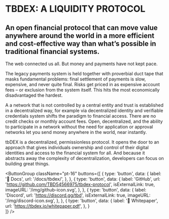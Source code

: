 # TBDEX: A LIQUIDITY PROTOCOL

## An open financial protocol that can move value anywhere around the world in a more efficient and cost-effective way than what’s possible in traditional financial systems.

The web connected us all. But money and payments have not kept pace.

The legacy payments system is held together with proverbial duct tape that masks fundamental problems: final settlement of payments is slow, expensive, and never quite final. Risks get priced in as expensive account fees – or exclusion from the system itself. This hits the most economically disadvantaged the hardest.

A <TooltipWrapper trigger="decentralized">a network that is not controlled by a central entity</TooltipWrapper> and <TooltipWrapper trigger="trustless">trust is established in a decentralized way, for example via decentralized identity and verifiable credentials</TooltipWrapper> system shifts the paradigm to financial access. There are no credit checks or monthly account fees. Open, decentralized, and <TooltipWrapper trigger="permissionless">the ability to participate in a network without the need for application or approval</TooltipWrapper> networks let you send money anywhere in the world, near instantly.

tbDEX is a decentralized, permissionless protocol. It opens the door to <TooltipWrapper trigger="Self-Sovereign Identity">an approach that gives individuals ownership and control of their digital identities</TooltipWrapper> and access to the financial system for all. And because it abstracts away the complexity of decentralization, developers can focus on building great things.

<ButtonGroup
  className="pt-16"
  buttons={[
    {
      type: 'button',
      data: {
        label: '📃 Docs',
        url: '/docs/tbdex/',
      },
    },
    {
      type: 'button',
      data: {
        label: 'GitHub',
        url: 'https://github.com/TBD54566975/tbdex-protocol',
        isExternalLink: true,
        imageURL: '/img/github-icon.svg',
      },
    },
    {
      type: 'button',
      data: {
        label: 'Discord',
        url: 'https://discord.gg/tbd',
        isExternalLink: true,
        imageURL: '/img/discord-icon.svg',
      },
    },
    {
      type: 'button',
      data: {
        label: '📜 Whitepaper',
        url: 'https://tbdex.io/whitepaper.pdf',
      },
    }    
  ]}
/>
